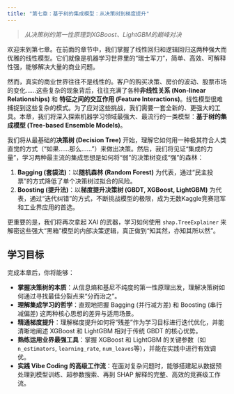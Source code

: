 ```yaml
---
title: "第七章：基于树的集成模型：从决策树到梯度提升"
---
```


> *从决策树的第一性原理到XGBoost、LightGBM的巅峰对决*

欢迎来到第七章。在前面的章节中，我们掌握了线性回归和逻辑回归这两种强大而优雅的线性模型。它们就像是机器学习世界里的“瑞士军刀”，简单、高效、可解释性强，能够解决大量的商业问题。

然而，真实的商业世界往往不是线性的。客户的购买决策、房价的波动、股票市场的变化……这些复杂的现象背后，往往充满了各种**非线性关系 (Non-linear Relationships)** 和 **特征之间的交互作用 (Feature Interactions)**。线性模型很难捕捉到这些复杂的模式。为了应对这些挑战，我们需要一套全新的、更强大的工具。本章，我们将深入探索机器学习领域最强大、最流行的一类模型：**基于树的集成模型 (Tree-based Ensemble Models)**。

我们将从最基础的**决策树 (Decision Tree)** 开始，理解它如何用一种极其符合人类直觉的方式（“如果……那么……”）来做出决策。然后，我们将见证“集成的力量”，学习两种最主流的集成思想是如何将“弱”的决策树变成“强”的森林：

1.  **Bagging (套袋法)**：以**随机森林 (Random Forest)** 为代表，通过“民主投票”的方式降低了单个决策树过拟合的风险。
2.  **Boosting (提升法)**：以**梯度提升决策树 (GBDT, XGBoost, LightGBM)** 为代表，通过“迭代纠错”的方式，不断挑战模型的极限，成为无数Kaggle竞赛冠军和工业界应用的首选。

更重要的是，我们将再次拿起 XAI 的武器，学习如何使用 `shap.TreeExplainer` 来解密这些强大“黑箱”模型的内部决策逻辑，真正做到“知其然，亦知其所以然”。

## 学习目标

完成本章后，你将能够：

- **掌握决策树的本质**：从信息熵和基尼不纯度的第一性原理出发，理解决策树如何通过寻找最佳分裂点来“分而治之”。
- **理解集成学习的哲学**：直观地把握 Bagging (并行减方差) 和 Boosting (串行减偏差) 这两种核心思想的差异与适用场景。
- **精通梯度提升**：理解梯度提升如何将“残差”作为学习目标进行迭代优化，并能清晰地阐述 XGBoost 和 LightGBM 相对于传统 GBDT 的核心优势。
- **熟练运用业界最强工具**：掌握 XGBoost 和 LightGBM 的关键参数（如`n_estimators`, `learning_rate`, `num_leaves`等），并能在实践中进行有效调优。
- **实践 Vibe Coding 的高级工作流**：在面对复杂问题时，能够搭建起从数据预处理到模型训练、超参数搜索、再到 SHAP 解释的完整、高效的竞赛级工作流。
